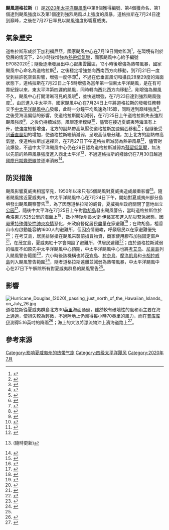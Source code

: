 {{Infobox Hurricane
| Name=颶風道格拉斯<br>{{lang|en|Hurricane Douglas}}
| Type=颶風
| Year=2020
| Basin=EPac
| Image location=Douglas_2020-07-23_2235Z.jpg
| Image name=正處巔峰的颶風道格拉斯
| Formed=2020年7月20日
| Extratropical=
| Dissipated=2020年7月30日
| 1-min winds=115
| Pressure=954
| Damagespre=
| Damages=很小
| Fatalities=无
| Areas=[[夏威夷|夏威夷]]
| Hurricane season=[[2020年太平洋颶風季|2020年太平洋颶風季]]
}}
'''颶風道格拉斯'''（{{lang-en|Hurricane Douglas}}）是[[2020年太平洋颶風季|2020年太平洋颶風季]]中第8個獲得編號、第4個獲命名、第1個達到颶風強度以及第1個達到強烈颶風以上強度的風暴，道格拉斯在7月24日達到巔峰，之後在7月27日罕見以颶風強度影響夏威夷。

==氣象歷史==
{{Storm path|Douglas 2020 track.png|left}}
道格拉斯形成於[[下加利福尼亞半島|下加利福尼亞]]，[[國家颶風中心|國家颶風中心]]在7月19日開始監測<ref>{{Cite web|title=NHC圖形展望存檔 2020/7/19 11:37|url=https://www.nhc.noaa.gov/archive/xgtwo/gtwo_archive.php?current_issuance=202007191137&basin=epac&fdays=5|accessdate=2020-07-23|author=|date=2020-07-19|format=|publisher=國家颶風中心|language=en|archive-url=https://web.archive.org/web/20200723042007/https://www.nhc.noaa.gov/archive/xgtwo/gtwo_archive.php?current_issuance=202007191137&basin=epac&fdays=5|archive-date=2020-07-23|dead-url=no}}</ref>，在環境有利於發展的情況下，24小時後增強為[[熱帶低氣壓|熱帶低氣壓]]，國家颶風中心給予編號EP082020<ref>{{Cite web|title=熱帶低氣壓08E 分析 1|url=https://www.nhc.noaa.gov/archive/2020/ep08/ep082020.discus.001.shtml?|accessdate=2020-07-23|author=|date=2020-07-20|format=|publisher=國家颶風中心|language=en|archive-url=https://web.archive.org/web/20200722222808/https://www.nhc.noaa.gov/archive/2020/ep08/ep082020.discus.001.shtml|archive-date=2020-07-22|dead-url=yes}}</ref>；隨後逐漸發展出中心密集雲團區，12小時後增強為熱帶風暴，國家颶風中心命名為道格拉斯<ref>{{Cite web|title=熱帶風暴道格拉斯 分析 3|url=https://www.nhc.noaa.gov/archive/2020/ep08/ep082020.discus.003.shtml?|accessdate=2020-07-23|author=|date=2020-07-20|format=|publisher=國家颶風中心|language=en|archive-url=https://web.archive.org/web/20200723015201/https://www.nhc.noaa.gov/archive/2020/ep08/ep082020.discus.003.shtml|archive-date=2020-07-23|dead-url=no}}</ref>，之後穩定增強並向西南西方向移動，到7月21日一度受到些許乾空氣影響，增強一度停滯<ref>{{Cite web|title=熱帶風暴道格拉斯 分析 8|url=https://www.nhc.noaa.gov/archive/2020/ep08/ep082020.discus.008.shtml?|accessdate=2020-07-23|author=|date=2020-07-21|format=|publisher=國家颶風中心|language=en|archive-url=https://web.archive.org/web/20200722222746/https://www.nhc.noaa.gov/archive/2020/ep08/ep082020.discus.008.shtml|archive-date=2020-07-22|dead-url=yes}}</ref>，不過在低垂直風切和攝氏28至29度的海面狀態下，道格拉斯在7月22日上午5時增強為當年第一個東太平洋颶風，是在有可靠紀錄以來，東太平洋第四遲的颶風，同時轉向西北西方向移動<ref>{{Cite web|title=颶風道格拉斯 分析 9|url=https://www.nhc.noaa.gov/archive/2020/ep08/ep082020.discus.009.shtml?|accessdate=2020-07-23|author=|date=2020-07-22|format=|publisher=國家颶風中心|language=en|archive-url=https://web.archive.org/web/20200723015203/https://www.nhc.noaa.gov/archive/2020/ep08/ep082020.discus.009.shtml|archive-date=2020-07-23|dead-url=no}}</ref>，剛增強為颶風不久，颶風中心打開清晰可見的風眼<ref>{{Cite web|title=颶風道格拉斯 分析 10|url=https://www.nhc.noaa.gov/archive/2020/ep08/ep082020.discus.010.shtml?|accessdate=2020-07-23|author=|date=2020-07-22|format=|publisher=國家颶風中心|language=en|archive-url=https://web.archive.org/web/20200723025553/https://www.nhc.noaa.gov/archive/2020/ep08/ep082020.discus.010.shtml|archive-date=2020-07-23|dead-url=no}}</ref>，並快速增強，在7月23日達到強烈颶風強度<ref>{{Cite web|title=颶風道格拉斯 分析 12|url=https://www.nhc.noaa.gov/text/refresh/MIATCDEP3+shtml/230842.shtml?|accessdate=2020-07-23|author=|date=2020-07-23|format=|publisher=國家颶風中心|language=en|archive-url=https://web.archive.org/web/20200723084805/https://www.nhc.noaa.gov/text/refresh/MIATCDEP3+shtml/230842.shtml|archive-date=2020-07-23|dead-url=no}}</ref>，由於進入中太平洋，國家颶風中心在7月24日上午將道格拉斯的發報任務轉交予[[中太平洋颶風中心|中太平洋颶風中心]]發報，此時一分鐘平均風速為115節，同時達到巔峰強度<ref>{{Cite web|title=颶風道格拉斯 分析 16|url=https://www.nhc.noaa.gov/text/refresh/MIATCDEP3+shtml/240848.shtml?|accessdate=2020-07-24|author=|date=2020-07-24|format=|publisher=國家颶風中心|language=en|archive-url=https://web.archive.org/web/20200724113056/https://www.nhc.noaa.gov/text/refresh/MIATCDEP3+shtml/240848.shtml|archive-date=2020-07-24|dead-url=no}}</ref>，之後受海溫偏低的影響，使道格拉斯開始減弱，在7月25日上午道格拉斯失去強烈颶風強度<ref>{{Cite web|title=颶風道格拉斯 分析 20|url=https://www.nhc.noaa.gov/text/refresh/HFOTCDCP2+shtml/250902.shtml?|accessdate=2020-07-25|author=|date=2020-07-25|format=|publisher=中太平洋颶風中心|language=en|archive-url=https://web.archive.org/web/20200725101629/https://www.nhc.noaa.gov/text/refresh/HFOTCDCP2+shtml/250902.shtml|archive-date=2020-07-25|dead-url=no}}</ref>，之後仍持續減弱，風眼逐漸模糊<ref>{{Cite web|title=颶風道格拉斯 分析 21|url=https://www.nhc.noaa.gov/archive/2020/ep08/ep082020.discus.021.shtml?|accessdate=2020-07-26|author=|date=2020-07-25|format=|publisher=中太平洋颶風中心|language=en|archive-url=https://web.archive.org/web/20200726125258/https://www.nhc.noaa.gov/archive/2020/ep08/ep082020.discus.021.shtml|archive-date=2020-07-26|dead-url=no}}</ref>，儘管在接近夏威夷時海溫有上升，使強度短暫增強，北方的副熱帶高氣壓使道格拉斯加速偏西移動<ref>{{Cite web|title=颶風道格拉斯 分析 28|url=https://www.nhc.noaa.gov/archive/2020/ep08/ep082020.discus.028.shtml?|accessdate=2020-07-28|author=|date=2020-07-27|format=|publisher=中太平洋颶風中心|language=en|archive-url=https://web.archive.org/web/20200728052847/https://www.nhc.noaa.gov/archive/2020/ep08/ep082020.discus.028.shtml|archive-date=2020-07-28|dead-url=no}}</ref>；但隨後受到[[风切变|垂直風切]]的增加，使道格拉斯繼續減弱，呈現高低層分離，加上北方的副熱帶高氣壓，使道格拉斯加速裸奔，在7月27日下午道格拉斯減弱為熱帶風暴<ref name="裸奔">{{Cite web|title=熱帶風暴道格拉斯 分析 31|url=https://www.nhc.noaa.gov/archive/2020/ep08/ep082020.discus.031.shtml?|accessdate=2020-07-28|author=|date=2020-07-27|format=|publisher=中太平洋颶風中心|language=en|archive-url=https://web.archive.org/web/20200728081948/https://www.nhc.noaa.gov/archive/2020/ep08/ep082020.discus.031.shtml|archive-date=2020-07-28|dead-url=no}}</ref>，儘管對流爆發，不過中太平洋颶風中心仍在29日認為道格拉斯減弱為[[殘留低氣壓|殘留低氣壓]]，無法以先前的熱帶風暴強度進入西北太平洋<ref>{{Cite web|title=颶風道格拉斯現況|url=https://www.nhc.noaa.gov/refresh/graphics_ep3+shtml/205735.shtml?cone#contents|accessdate=2020-07-23|author=|date=2020-07-23|format=|publisher==中太平洋颶風中心|language=en|archive-url=https://web.archive.org/web/20200723044658/https://www.nhc.noaa.gov/refresh/graphics_ep3+shtml/205735.shtml?cone#contents|archive-date=2020-07-23|dead-url=no}}(隨時更新)</ref>，不過道格拉斯的殘餘仍在7月30日越過[[國際日期變更線|國際日期變更線]]並逐漸消散<ref>{{cite web|url=https://tgftp.nws.noaa.gov/data/raw/tp/tppn10.pgtw..txt|publisher=JTWC|title=TPPN10 PGTW 300613|date=2020年7月30日|access-date=2020-07-30|archive-url=https://web.archive.org/web/20200730065309/https://tgftp.nws.noaa.gov/data/raw/tp/tppn10.pgtw..txt|archive-date=2020年7月30日|dead-url=no}}{{en}}</ref>。

==防災措施==
颶風影響夏威夷相當罕見，1950年以來只有5個颶風對夏威夷造成嚴重影響<ref>{{Cite news|url=https://www.reuters.com/article/us-storm-douglas-hawaii/rare-hawaiian-hurricane-packing-strong-winds-and-rains-approaches-islands-idUSKCN24R0S8|title=Rare Hawaiian hurricane, packing strong winds and rains, approaches islands|author=|date=2020-07-26|work=|publisher=Reuters|accessdate=2020-07-27|language=en|format=|archive-url=https://web.archive.org/web/20200726212631/https://www.reuters.com/article/us-storm-douglas-hawaii/rare-hawaiian-hurricane-packing-strong-winds-and-rains-approaches-islands-idUSKCN24R0S8|archive-date=2020-07-26|dead-url=no}}</ref>。隨者颶風接近夏威夷州，中太平洋颶風中心在7月24日下午，開始對夏威夷州部分島嶼發出颶風觀察警告<ref>{{Cite web|title=颶風道格拉斯諮詢電話18|url=https://www.nhc.noaa.gov/archive/2020/ep08/ep082020.public.018.shtml?|accessdate=2020-07-24|author=|date=2020-07-24|format=|publisher=中太平洋颶風中心|language=en|archive-url=https://web.archive.org/web/20200725002824/https://www.nhc.noaa.gov/archive/2020/ep08/ep082020.public.018.shtml|archive-date=2020-07-25|dead-url=no}}</ref>，為了因應道格拉斯的威脅，夏威夷州政府關閉了當地[[州立公园|州立公园]]<ref>{{Cite news|url=https://www.hawaiinewsnow.com/2020/07/24/list-closures-cancellations-announced-douglas-nears/|title=LIST: Closures, cancellations announced as Douglas nears|author=|date=2020-07-25|work=|publisher=Hawaii News Now|accessdate=2020-07-25|language=en|format=|archive-url=https://web.archive.org/web/20200725104222/https://www.hawaiinewsnow.com/2020/07/24/list-closures-cancellations-announced-douglas-nears/|archive-date=2020-07-25|dead-url=no}}</ref>，隨後中太平洋在7月25日上午對[[歐胡島|歐胡島]]發出颶風警告，當時道格拉斯位於[[希洛_(夏威夷州)|希洛]]東方525公里的海面上<ref>{{Cite web|title=颶風道格拉斯警報 22|url=https://www.nhc.noaa.gov/archive/2020/ep08/ep082020.public.022.shtml?|accessdate=2020-07-26|author=|date=2020-07-25|format=|publisher=中太平洋颶風中心|language=en|archive-url=https://web.archive.org/web/20200726005253/https://www.nhc.noaa.gov/archive/2020/ep08/ep082020.public.022.shtml|archive-date=2020-07-26|dead-url=no}}</ref>，數小時後州長[[大衛·伊藝|大衛·伊藝]]宣布進入防災緊急狀態，因[[2019冠狀病毒病美國疫情|嚴重特殊傳染性肺炎疫情]]惡化，州政府督促居民盡量在家避難<ref>{{Cite news|url=https://www.singtaousa.com/home/424-%E5%8D%B3%E6%99%82/2957423-%E9%A2%B6%E9%A2%A8%E6%BC%A2%E5%A8%9C%E5%85%A9%E5%BA%A6%E7%99%BB%E9%99%B8%E5%BE%B7%E5%B7%9E++%E5%A4%8F%E5%A8%81%E5%A4%B7%E9%A0%92%E7%B7%8A%E6%80%A5%E7%8B%80%E6%85%8B%E9%98%B2%E7%81%BD/|title=颶風漢娜兩度登陸德州 夏威夷頒緊急狀態防災|author=|date=2020-07-26|work=|publisher=星島日報|accessdate=2020-07-26|language=|format=|archive-url=https://web.archive.org/web/20200728122204/https://www.singtaousa.com/home/424-%E5%8D%B3%E6%99%82/2957423-%E9%A2%B6%E9%A2%A8%E6%BC%A2%E5%A8%9C%E5%85%A9%E5%BA%A6%E7%99%BB%E9%99%B8%E5%BE%B7%E5%B7%9E++%E5%A4%8F%E5%A8%81%E5%A4%B7%E9%A0%92%E7%B7%8A%E6%80%A5%E7%8B%80%E6%85%8B%E9%98%B2%E7%81%BD/|archive-date=2020-07-28|dead-url=no}}</ref>；在歐胡島，檀香山市府啟動能容納1600人的避難所，但因疫情嚴峻，呼籲居民以在家避難優先<ref>{{Cite news|url=https://www.cna.com.tw/news/aopl/202007270075.aspx|title=颶風漢娜剛離開德州 道格拉斯恐直撲夏威夷|author=|date=2020-07-27|work=|publisher=中央社即時新聞|accessdate=2020-07-27|language=|format=|archive-url=https://web.archive.org/web/20200727063530/https://www.cna.com.tw/news/aopl/202007270075.aspx|archive-date=2020-07-27|dead-url=no}}</ref>；在考艾島，居民排隊搶在颶風來襲前搶買物資，商家使用膠布加強固定窗戶<ref>{{Cite news|url=https://www.hawaiinewsnow.com/2020/07/26/douglas-could-target-kauai-strong-tropical-storm-many-residents-are-ready/|title=Douglas could target Kauai as a strong tropical storm, and many residents are ready|author=|date=2020-07-26|work=|publisher=Hawaii News Now|accessdate=2020-07-26|language=en|format=|archive-url=https://web.archive.org/web/20200726113134/https://www.hawaiinewsnow.com/2020/07/26/douglas-could-target-kauai-strong-tropical-storm-many-residents-are-ready/|archive-date=2020-07-26|dead-url=no}}</ref>，在茂宜島，夏威夷紅十字會開設了避難所，供居民避難<ref>{{Cite news|url=https://www.khon2.com/local-news/shelters-open-overnight-on-maui-in-response-to-hurricane-douglas/|title=Shelters open overnight on Maui in response to Hurricane Douglas|author=|date=2020-07-26|work=|publisher=KHON2|accessdate=2020-07-26|language=en|format=|archive-url=https://web.archive.org/web/20200726154209/https://www.khon2.com/local-news/shelters-open-overnight-on-maui-in-response-to-hurricane-douglas/|archive-date=2020-07-26|dead-url=no}}</ref>；由於道格拉斯減弱的幅度不如原先中太平洋颶風中心預期，中太平洋颶風中心也將[[考艾岛|考艾岛]]、[[尼豪島|尼豪島]]列入颶風警告範圍<ref>{{Cite web|title=颶風道格拉斯警報 24|url=https://www.nhc.noaa.gov/archive/2020/ep08/ep082020.public.024.shtml?|accessdate=2020-07-26|author=|date=2020-07-26|format=|publisher=中太平洋颶風中心|language=en|archive-url=https://web.archive.org/web/20200726143917/https://www.nhc.noaa.gov/archive/2020/ep08/ep082020.public.024.shtml|archive-date=2020-07-26|dead-url=no}}</ref>，六小時後該機構也將[[茂宜島|茂宜島]]、[[拉奈島|拉奈島]]、[[摩洛凱島|摩洛凱島]]和[[卡胡拉威島|卡胡拉威島]]列入颶風警告範圍<ref>{{Cite web|title=颶風道格拉斯 警報 25|url=https://www.nhc.noaa.gov/archive/2020/ep08/ep082020.public.025.shtml?|accessdate=2020-07-26|author=|date=2020-07-26|format=|publisher=中太平洋颶風中心|language=en|archive-url=https://web.archive.org/web/20200726152613/https://www.nhc.noaa.gov/archive/2020/ep08/ep082020.public.025.shtml|archive-date=2020-07-26|dead-url=no}}</ref>，隨者道格拉斯遠離並減弱為熱帶風暴，中太平洋颶風中心在27日下午解除所有對夏威夷群島的颶風警告<ref name="裸奔"/>。

==影響==
[[File:Hurricane_Douglas_(2020)_passing_just_north_of_the_Hawaiian_Islands_on_July_26.jpg|thumb]]
道格拉斯從夏威夷群島北方30[[英里|英里]]海面通過，雖然較有破壞性的風和雨主要在海上通過，使損失較為輕微，不過陸地上仍測得每小時70英里的風力，而在[[普库库伊|普库库伊]]測得5.16英吋的降雨<ref>{{Cite news|url=https://www.bigislandvideonews.com/2020/07/28/hawaii-island-recorded-highest-wind-from-hurricane-douglas/|title=Hawaiʻi Island Recorded Highest Wind From Hurricane Douglas|author=|date=2020-07-28|work=|publisher=Big Island Video News|accessdate=2020-07-29|language=en|format=|archive-url=https://web.archive.org/web/20200731151320/https://www.bigislandvideonews.com/2020/07/28/hawaii-island-recorded-highest-wind-from-hurricane-douglas/|archive-date=2020-07-31|dead-url=no}}</ref>；海上的大浪將漂流物沖上濱海道路上<ref>{{Cite news|url=https://www.voanews.com/usa/hawaii-dodges-hurricane-douglas|title=Hawaii Dodges Hurricane Douglas|author=|date=2020-07-27|work=|publisher=Voice of America|accessdate=2020-07-29|language=en|format=|archive-url=https://web.archive.org/web/20200728025622/https://www.voanews.com/usa/hawaii-dodges-hurricane-douglas|archive-date=2020-07-28|dead-url=no}}</ref>。

==參考來源==
{{reflist|2}}
{{2020年太平洋颶風季}}

[[Category:影响夏威夷州的热带气旋|Category:影响夏威夷州的热带气旋]]
[[Category:四级太平洋飓风|Category:四级太平洋飓风]]
[[Category:2020年7月|Category:2020年7月]]